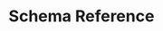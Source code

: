 ---
title: Schema Reference
url: https://github.com/zapier/zapier-platform/blob/main/packages/schema/docs/build/schema.md
---